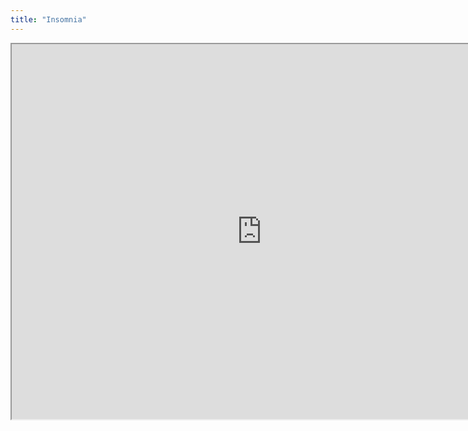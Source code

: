 ```yaml
---
title: "Insomnia"
---
```


```{=html}
<iframe src="https://wuyutong1234.shinyapps.io/myapp/" width="800" height="600"></iframe> 
```

